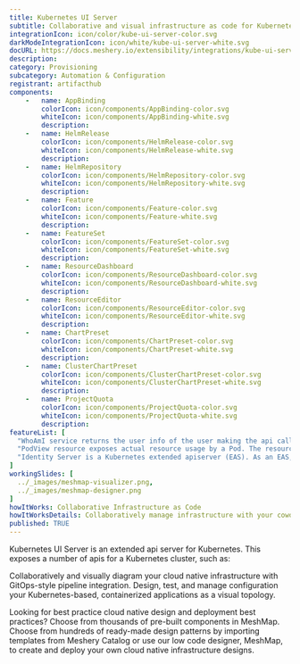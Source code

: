 ```yaml
---
title: Kubernetes UI Server
subtitle: Collaborative and visual infrastructure as code for Kubernetes UI Server
integrationIcon: icon/color/kube-ui-server-color.svg
darkModeIntegrationIcon: icon/white/kube-ui-server-white.svg
docURL: https://docs.meshery.io/extensibility/integrations/kube-ui-server
description: 
category: Provisioning
subcategory: Automation & Configuration
registrant: artifacthub
components: 
	-	name: AppBinding
		colorIcon: icon/components/AppBinding-color.svg
		whiteIcon: icon/components/AppBinding-white.svg
		description: 
	-	name: HelmRelease
		colorIcon: icon/components/HelmRelease-color.svg
		whiteIcon: icon/components/HelmRelease-white.svg
		description: 
	-	name: HelmRepository
		colorIcon: icon/components/HelmRepository-color.svg
		whiteIcon: icon/components/HelmRepository-white.svg
		description: 
	-	name: Feature
		colorIcon: icon/components/Feature-color.svg
		whiteIcon: icon/components/Feature-white.svg
		description: 
	-	name: FeatureSet
		colorIcon: icon/components/FeatureSet-color.svg
		whiteIcon: icon/components/FeatureSet-white.svg
		description: 
	-	name: ResourceDashboard
		colorIcon: icon/components/ResourceDashboard-color.svg
		whiteIcon: icon/components/ResourceDashboard-white.svg
		description: 
	-	name: ResourceEditor
		colorIcon: icon/components/ResourceEditor-color.svg
		whiteIcon: icon/components/ResourceEditor-white.svg
		description: 
	-	name: ChartPreset
		colorIcon: icon/components/ChartPreset-color.svg
		whiteIcon: icon/components/ChartPreset-white.svg
		description: 
	-	name: ClusterChartPreset
		colorIcon: icon/components/ClusterChartPreset-color.svg
		whiteIcon: icon/components/ClusterChartPreset-white.svg
		description: 
	-	name: ProjectQuota
		colorIcon: icon/components/ProjectQuota-color.svg
		whiteIcon: icon/components/ProjectQuota-white.svg
		description: 
featureList: [
  "WhoAmI service returns the user info of the user making the api call.",
  "PodView resource exposes actual resource usage by a Pod. The resource usage information is read from Prometheus.",
  "Identity Server is a Kubernetes extended apiserver (EAS). As an EAS, it has access to the user who is making an api call to the whoami server."
]
workingSlides: [
  ../_images/meshmap-visualizer.png,
  ../_images/meshmap-designer.png
]
howItWorks: Collaborative Infrastructure as Code
howItWorksDetails: Collaboratively manage infrastructure with your coworkers synchronously sharing the same designs.
published: TRUE
---
```

<p>
Kubernetes UI Server is an extended api server for Kubernetes. This exposes a number of apis for a Kubernetes cluster, such as:
</p>
<p>
    Collaboratively and visually diagram your cloud native infrastructure with GitOps-style pipeline integration. Design, test, and manage configuration your Kubernetes-based, containerized applications as a visual topology.
</p>
<p>
    Looking for best practice cloud native design and deployment best practices? Choose from thousands of pre-built components in MeshMap. Choose from hundreds of ready-made design patterns by importing templates from Meshery Catalog or use our low code designer, MeshMap, to create and deploy your own cloud native infrastructure designs.
</p>
